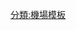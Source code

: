 {{Navbox
|name = 阿爾巴尼亞機場
|title = {{flagicon|Albania}} {{link-en|阿爾巴尼亞機場列表|List of airports in Albania|阿爾巴尼亞機場}}
|state    = {{{state|autocollapse}}}
|listclass = hlist
|group1 = 國際機場
|list1 =
*[[地拉那特蕾莎修女國際機場]]
|group2 =軍事基地
|list2 =
*[[Gjadër基地]]
*[[Kuçova基地]]
*[[斯庫台基地]]
*[[夫羅勒基地]]
*[[Lapraka機場]]
|group3 =沒有定期航班
|list3 =
*[[庫克斯扎耶德本蘇丹阿勒納哈揚機場|庫克斯機場]]
*[[薩蘭達機場]]
*[[吉諾卡斯特機場]]
*[[科爾察西北機場]]
*[[地拉那直升機場]]
}}
<noinclude>
[[分類:機場模板]]
</noinclude>